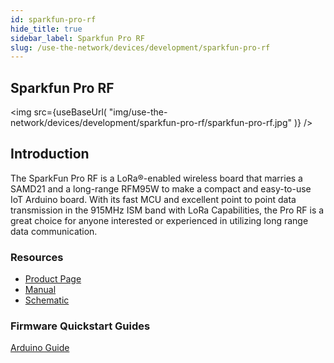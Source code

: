 ```yaml
---
id: sparkfun-pro-rf 
hide_title: true
sidebar_label: Sparkfun Pro RF 
slug: /use-the-network/devices/development/sparkfun-pro-rf
---
```



## Sparkfun Pro RF 

<img
  src={useBaseUrl(
    "img/use-the-network/devices/development/sparkfun-pro-rf/sparkfun-pro-rf.jpg"
  )}
/>

## Introduction

The SparkFun Pro RF is a LoRa®-enabled wireless board that marries a SAMD21 and a long-range RFM95W to make a compact and easy-to-use IoT Arduino board. With its fast MCU and excellent point to point data transmission in the 915MHz ISM band with LoRa Capabilities, the Pro RF is a great choice for anyone interested or experienced in utilizing long range data communication.

### Resources

- [Product Page](https://www.sparkfun.com/products/14916)
- [Manual](https://learn.sparkfun.com/tutorials/sparkfun-samd21-pro-rf-hookup-guide?_ga=2.165621823.1036802692.1607713936-859284285.1605745645#introduction)
- [Schematic ](https://cdn.sparkfun.com/assets/f/f/8/e/f/SAMD21_Pro_RF_v11_Schematic.pdf)

### Firmware Quickstart Guides

[Arduino Guide](/use-the-network/devices/development/sparkfun-pro-rf/arduino)
